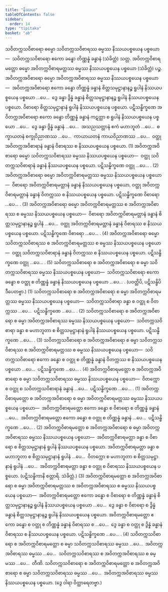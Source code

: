 ```yaml
---
title: "နိဿယ"
tableOfContents: false
sidebar:
  order: 14
type: "tipitaka"
basket: "ab"
---
```



<DynamicBreadcrumb />

<Division number="98">

<Paragraph number="410">
သဝိတက္ကသဝိစာရော ဓမ္မော သဝိတက္ကသဝိစာရဿ ဓမ္မဿ နိဿယပစ္စယေန ပစ္စယော—  သဝိတက္ကသဝိစာရော ဧကော ခန္ဓော တိဏ္ဏန္နံ ခန္ဓာနံ (သံခိတ္တံ) သတ္တ.
</Paragraph>

<Paragraph number="411">
အဝိတက္ကဝိစာရမတ္တော ဓမ္မော အဝိတက္ကဝိစာရမတ္တဿ ဓမ္မဿ နိဿယပစ္စယေန ပစ္စယော (သံခိတ္တံ) ပဉ္စ.
</Paragraph>

<Paragraph number="412">
အဝိတက္ကအဝိစာရော ဓမ္မော အဝိတက္ကအဝိစာရဿ ဓမ္မဿ နိဿယပစ္စယေန ပစ္စယော—  အဝိတက္ကအဝိစာရော ဧကော ခန္ဓော တိဏ္ဏန္နံ ခန္ဓာနံ စိတ္တသမုဋ္ဌာနာနဉ္စ ရူပါနံ နိဿယပစ္စယေန ပစ္စယော …ပေ…  ဒွေ ခန္ဓာ ဒွိန္နံ ခန္ဓာနံ စိတ္တသမုဋ္ဌာနာနဉ္စ ရူပါနံ နိဿယပစ္စယေန ပစ္စယော. ဝိစာရော စိတ္တသမုဋ္ဌာနာနံ ရူပါနံ နိဿယပစ္စယေန ပစ္စယော. ပဋိသန္ဓိက္ခဏေ အဝိတက္ကအဝိစာရော ဧကော ခန္ဓော တိဏ္ဏန္နံ ခန္ဓာနံ ကဋတ္တာ စ ရူပါနံ နိဿယပစ္စယေန ပစ္စယော …ပေ…  ဒွေ ခန္ဓာ ဒွိန္နံ ခန္ဓာနံ …ပေ…  အသညသတ္တာနံ ဧကံ မဟာဘူတံ …ပေ…  စက္ခာယတနံ စက္ခုဝိညာဏဿ …ပေ…  ကာယာယတနံ ကာယဝိညာဏဿ …ပေ…  ဝတ္ထု အဝိတက္ကအဝိစာရာနံ ခန္ဓာနံ ဝိစာရဿ စ နိဿယပစ္စယေန ပစ္စယော. (1)
</Paragraph>

<Paragraph number="413">
အဝိတက္ကအဝိစာရော ဓမ္မော သဝိတက္ကသဝိစာရဿ ဓမ္မဿ နိဿယပစ္စယေန ပစ္စယော—  ဝတ္ထု သဝိတက္ကသဝိစာရာနံ ခန္ဓာနံ နိဿယပစ္စယေန ပစ္စယော. ပဋိသန္ဓိက္ခဏေ ဝတ္ထု …ပေ… . (2)
</Paragraph>

<Paragraph number="414">
အဝိတက္ကအဝိစာရော ဓမ္မော အဝိတက္ကဝိစာရမတ္တဿ ဓမ္မဿ နိဿယပစ္စယေန ပစ္စယော—  ဝိစာရော အဝိတက္ကဝိစာရမတ္တာနံ ခန္ဓာနံ နိဿယပစ္စယေန ပစ္စယော, ဝတ္ထု အဝိတက္ကဝိစာရမတ္တာနံ ခန္ဓာနံ ဝိတက္ကဿ စ နိဿယပစ္စယေန ပစ္စယော. ပဋိသန္ဓိက္ခဏေ ဝိစာရော …ပေ… . (3)
</Paragraph>

<Paragraph number="415">
အဝိတက္ကအဝိစာရော ဓမ္မော အဝိတက္ကဝိစာရမတ္တဿ စ အဝိတက္ကအဝိစာရဿ စ ဓမ္မဿ နိဿယပစ္စယေန ပစ္စယော—  ဝိစာရော အဝိတက္ကဝိစာရမတ္တာနံ ခန္ဓာနံ စိတ္တသမုဋ္ဌာနာနဉ္စ ရူပါနံ …ပေ…  ဝတ္ထု အဝိတက္ကဝိစာရမတ္တာနံ ခန္ဓာနံ ဝိစာရဿ စ နိဿယပစ္စယေန ပစ္စယော. ပဋိသန္ဓိက္ခဏေ ဝိစာရော …ပေ… . (4)
</Paragraph>

<Paragraph number="416">
အဝိတက္ကအဝိစာရော ဓမ္မော သဝိတက္ကသဝိစာရဿ စ အဝိတက္ကဝိစာရမတ္တဿ စ ဓမ္မဿ နိဿယပစ္စယေန ပစ္စယော—  ဝတ္ထု သဝိတက္ကသဝိစာရာနံ ခန္ဓာနံ ဝိတက္ကဿ စ နိဿယပစ္စယေန ပစ္စယော. ပဋိသန္ဓိက္ခဏေ ဝတ္ထု …ပေ… . (5)
</Paragraph>

</Division>
<Division number="99">

<Paragraph number="417">
သဝိတက္ကသဝိစာရော စ အဝိတက္ကအဝိစာရော စ ဓမ္မာ သဝိတက္ကသဝိစာရဿ ဓမ္မဿ နိဿယပစ္စယေန ပစ္စယော—  သဝိတက္ကသဝိစာရော ဧကော ခန္ဓော စ ဝတ္ထု စ တိဏ္ဏန္နံ ခန္ဓာနံ နိဿယပစ္စယေန ပစ္စယော …ပေ… . (ပဝတ္တိပိ, ပဋိသန္ဓိပိ ဒီပေတဗ္ဗာ.) (1)
</Paragraph>

<Paragraph number="418">
သဝိတက္ကသဝိစာရော စ အဝိတက္ကအဝိစာရော စ ဓမ္မာ အဝိတက္ကဝိစာရမတ္တဿ ဓမ္မဿ နိဿယပစ္စယေန ပစ္စယော—  သဝိတက္ကသဝိစာရာ ခန္ဓာ စ ဝတ္ထု စ ဝိတက္ကဿ …ပေ…  ပဋိသန္ဓိက္ခဏေ …ပေ… . (2)
</Paragraph>

<Paragraph number="419">
သဝိတက္ကသဝိစာရော စ အဝိတက္ကအဝိစာရော စ ဓမ္မာ အဝိတက္ကအဝိစာရဿ ဓမ္မဿ နိဿယပစ္စယေန ပစ္စယော—  သဝိတက္ကသဝိစာရာ ခန္ဓာ စ မဟာဘူတာ စ စိတ္တသမုဋ္ဌာနာနံ ရူပါနံ နိဿယပစ္စယေန ပစ္စယော. ပဋိသန္ဓိက္ခဏေ …ပေ… . (3)
</Paragraph>

<Paragraph number="420">
သဝိတက္ကသဝိစာရော စ အဝိတက္ကအဝိစာရော စ ဓမ္မာ သဝိတက္ကသဝိစာရဿ စ အဝိတက္ကဝိစာရမတ္တဿ စ ဓမ္မဿ နိဿယပစ္စယေန ပစ္စယော—  သဝိတက္ကသဝိစာရော ဧကော ခန္ဓော စ ဝတ္ထု စ တိဏ္ဏန္နံ ခန္ဓာနံ ဝိတက္ကဿ စ နိဿယပစ္စယေန ပစ္စယော …ပေ…  ပဋိသန္ဓိက္ခဏေ …ပေ… . (4)
</Paragraph>

</Division>
<Division number="100">

<Paragraph number="421">
အဝိတက္ကဝိစာရမတ္တော စ အဝိတက္ကအဝိစာရော စ ဓမ္မာ သဝိတက္ကသဝိစာရဿ ဓမ္မဿ နိဿယပစ္စယေန ပစ္စယော—  ဝိတက္ကော စ ဝတ္ထု စ သဝိတက္ကသဝိစာရာနံ ခန္ဓာနံ …ပေ…  ပဋိသန္ဓိက္ခဏေ …ပေ… . (1)
</Paragraph>

<Paragraph number="422">
အဝိတက္ကဝိစာရမတ္တော စ အဝိတက္ကအဝိစာရော စ ဓမ္မာ အဝိတက္ကဝိစာရမတ္တဿ ဓမ္မဿ နိဿယပစ္စယေန ပစ္စယော—  အဝိတက္ကဝိစာရမတ္တော ဧကော ခန္ဓော စ ဝိစာရော စ တိဏ္ဏန္နံ ခန္ဓာနံ …ပေ…  အဝိတက္ကဝိစာရမတ္တော ဧကော ခန္ဓော စ ဝတ္ထု စ တိဏ္ဏန္နံ ခန္ဓာနံ …ပေ…  ပဋိသန္ဓိက္ခဏေ …ပေ… . (2)
</Paragraph>

<Paragraph number="423">
အဝိတက္ကဝိစာရမတ္တော စ အဝိတက္ကအဝိစာရော စ ဓမ္မာ အဝိတက္ကအဝိစာရဿ ဓမ္မဿ နိဿယပစ္စယေန ပစ္စယော—  အဝိတက္ကဝိစာရမတ္တာ ခန္ဓာ စ ဝိစာရော စ စိတ္တသမုဋ္ဌာနာနံ ရူပါနံ နိဿယပစ္စယေန ပစ္စယော. အဝိတက္ကဝိစာရမတ္တာ ခန္ဓာ စ မဟာဘူတာ စ စိတ္တသမုဋ္ဌာနာနံ ရူပါနံ …ပေ…  ဝိတက္ကော စ မဟာဘူတာ စ စိတ္တသမုဋ္ဌာနာနံ ရူပါနံ …ပေ…  အဝိတက္ကဝိစာရမတ္တာ ခန္ဓာ စ ဝတ္ထု စ ဝိစာရဿ နိဿယပစ္စယေန ပစ္စယော. (ပဋိသန္ဓိကာနိ စတ္တာရိ. သံခိတ္တံ.) (3)
</Paragraph>

<Paragraph number="424">
အဝိတက္ကဝိစာရမတ္တော စ အဝိတက္ကအဝိစာရော စ ဓမ္မာ အဝိတက္ကဝိစာရမတ္တဿ စ အဝိတက္ကအဝိစာရဿ စ ဓမ္မဿ နိဿယပစ္စယေန ပစ္စယော—  အဝိတက္ကဝိစာရမတ္တော ဧကော ခန္ဓော စ ဝိစာရော စ တိဏ္ဏန္နံ ခန္ဓာနံ စိတ္တသမုဋ္ဌာနာနဉ္စ ရူပါနံ နိဿယပစ္စယေန ပစ္စယော …ပေ…  ဒွေ ခန္ဓာ စ ဝိစာရော စ ဒွိန္နံ ခန္ဓာနံ စိတ္တသမုဋ္ဌာနာနဉ္စ ရူပါနံ နိဿယပစ္စယေန ပစ္စယော. အဝိတက္ကဝိစာရမတ္တော ဧကော ခန္ဓော စ ဝတ္ထု စ တိဏ္ဏန္နံ ခန္ဓာနံ ဝိစာရဿ စ …ပေ…  ဒွေ ခန္ဓာ စ ဝတ္ထု စ ဒွိန္နံ ခန္ဓာနံ ဝိစာရဿ စ နိဿယပစ္စယေန ပစ္စယော. ပဋိသန္ဓိက္ခဏေ …ပေ… . (4)
</Paragraph>

</Division>
<Division number="101">

<Paragraph number="425">
သဝိတက္ကသဝိစာရော စ အဝိတက္ကဝိစာရမတ္တော စ ဓမ္မာ သဝိတက္ကသဝိစာရဿ ဓမ္မဿ …ပေ…  အဝိတက္ကအဝိစာရဿ ဓမ္မဿ …ပေ…  သဝိတက္ကသဝိစာရဿ စ အဝိတက္ကအဝိစာရဿ စ ဓမ္မဿ …ပေ…  တီဏိ.
</Paragraph>

<Paragraph number="426">
သဝိတက္ကသဝိစာရော စ အဝိတက္ကဝိစာရမတ္တော စ အဝိတက္ကအဝိစာရော စ ဓမ္မာ သဝိတက္ကသဝိစာရဿ ဓမ္မဿ …ပေ…  အဝိတက္ကအဝိစာရဿ ဓမ္မဿ နိဿယပစ္စယေန ပစ္စယော. (ဒွေ ဝါရာ ဝိတ္ထာရေတဗ္ဗာ.)
</Paragraph>
</Division>